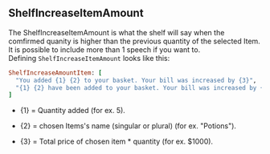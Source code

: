 ## ShelfIncreaseItemAmount

The ShelfIncreaseItemAmount is what the shelf will say when the comfirmed quanity is higher than the previous quantity of the selected Item. 
<br/>
It is possible to include more than 1 speech if you want to.
<br/>
Defining `ShelfIncreaseItemAmount` looks like this:
<br/>
```ruby
ShelfIncreaseAmountItem: [
  "You added {1} {2} to your basket. Your bill was increased by {3}", 
  "{1} {2} have been added to your basket. Your bill was increased by {3}"
]
```
- \{1\} = Quantity added (for ex. 5).

- \{2\} = chosen Items's name (singular or plural) (for ex. "Potions").

- \{3\} = Total price of chosen item * quantity (for ex. $1000).

<ImageWithCaption src="/images/documentation/poke-market/ShelfIncreaseItemAmount 1.png" caption="ShelfIncreaseItemAmount 1"/>
<ImageWithCaption src="/images/documentation/poke-market/ShelfIncreaseItemAmount 2.png" caption="ShelfIncreaseItemAmount 2"/>